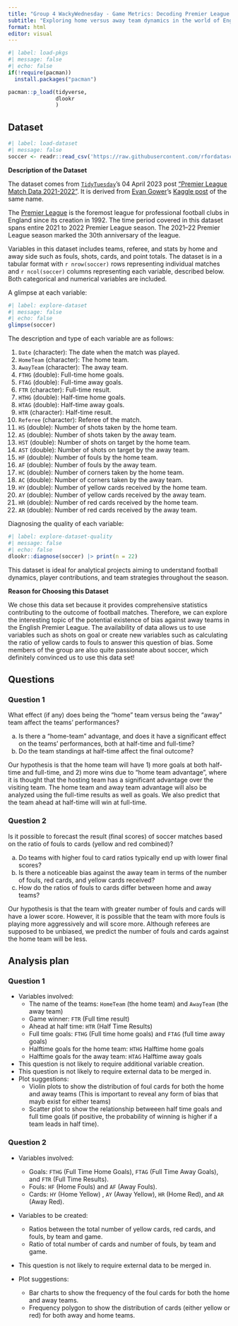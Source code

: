 ```yaml
---
title: "Group 4 WackyWednesday - Game Metrics: Decoding Premier League Outcomes Through Visual Analysis and Data Exploration"
subtitle: "Exploring home versus away team dynamics in the world of English football"
format: html
editor: visual
---
```


```r
#| label: load-pkgs
#| message: false
#| echo: false
if(!require(pacman))
  install.packages("pacman")

pacman::p_load(tidyverse,
               dlookr
               )
```

## Dataset

```r
#| label: load-dataset
#| message: false
soccer <- readr::read_csv('https://raw.githubusercontent.com/rfordatascience/tidytuesday/master/data/2023/2023-04-04/soccer21-22.csv')
```

**Description of the Dataset**

The dataset comes from [`TidyTuesday`](https://github.com/rfordatascience/tidytuesday)'s 04 April 2023 post ["Premier League Match Data 2021-2022"](https://github.com/rfordatascience/tidytuesday/tree/master/data/2023/2023-04-04). It is derived from [Evan Gower](https://github.com/evangower)'s [Kaggle post](https://www.kaggle.com/datasets/evangower/premier-league-match-data) of the same name.

The [Premier League](https://www.premierleague.com/) is the foremost league for professional football clubs in England since its creation in 1992. The time period covered in this dataset spans entire 2021 to 2022 Premier League season. The 2021–22 Premier League season marked the 30th anniversary of the league.

Variables in this dataset includes teams, referee, and stats by home and away side such as fouls, shots, cards, and point totals. The dataset is in a tabular format with `r nrow(soccer)` rows representing individual matches and `r ncol(soccer)` columns representing each variable, described below. Both categorical and numerical variables are included.

A glimpse at each variable:

```r
#| label: explore-dataset
#| message: false
#| echo: false
glimpse(soccer)
```

The description and type of each variable are as follows:

1.  `Date` (character): The date when the match was played.
2.  `HomeTeam` (character): The home team.
3.  `AwayTeam` (character): The away team.
4.  `FTHG` (double): Full-time home goals.
5.  `FTAG` (double): Full-time away goals.
6.  `FTR` (character): Full-time result.
7.  `HTHG` (double): Half-time home goals.
8.  `HTAG` (double): Half-time away goals.
9.  `HTR` (character): Half-time result.
10. `Referee` (character): Referee of the match.
11. `HS` (double): Number of shots taken by the home team.
12. `AS` (double): Number of shots taken by the away team.
13. `HST` (double): Number of shots on target by the home team.
14. `AST` (double): Number of shots on target by the away team.
15. `HF` (double): Number of fouls by the home team.
16. `AF` (double): Number of fouls by the away team.
17. `HC` (double): Number of corners taken by the home team.
18. `AC` (double): Number of corners taken by the away team.
19. `HY` (double): Number of yellow cards received by the home team.
20. `AY` (double): Number of yellow cards received by the away team.
21. `HR` (double): Number of red cards received by the home team.
22. `AR` (double): Number of red cards received by the away team.

Diagnosing the quality of each variable:

```r
#| label: explore-dataset-quality
#| message: false
#| echo: false
dlookr::diagnose(soccer) |> print(n = 22)
```

This dataset is ideal for analytical projects aiming to understand football dynamics, player contributions, and team strategies throughout the season.

**Reason for Choosing this Dataset**

We chose this data set because it provides comprehensive statistics contributing to the outcome of football matches. Therefore, we can explore the interesting topic of the potential existence of bias against away teams in the English Premier League. The availability of data allows us to use variables such as shots on goal or create new variables such as calculating the ratio of yellow cards to fouls to answer this question of bias. Some members of the group are also quite passionate about soccer, which definitely convinced us to use this data set!

## Questions

### Question 1

What effect (if any) does being the "home" team versus being the "away" team affect the teams' performances?

a.  Is there a "home-team" advantage, and does it have a significant effect on the teams' performances, both at half-time and full-time?
b.  Do the team standings at half-time affect the final outcome?

Our hypothesis is that the home team will have 1) more goals at both half-time and full-time, and 2) more wins due to "home team advantage", where it is thought that the hosting team has a significant advantage over the visiting team. The home team and away team advantage will also be analyzed using the full-time results as well as goals. We also predict that the team ahead at half-time will win at full-time.

### Question 2

Is it possible to forecast the result (final scores) of soccer matches based on the ratio of fouls to cards (yellow and red combined)?

a.  Do teams with higher foul to card ratios typically end up with lower final scores?
b.  Is there a noticeable bias against the away team in terms of the number of fouls, red cards, and yellow cards received?
c.  How do the ratios of fouls to cards differ between home and away teams?

Our hypothesis is that the team with greater number of fouls and cards will have a lower score. However, it is possible that the team with more fouls is playing more aggressively and will score more. Although referees are supposed to be unbiased, we predict the number of fouls and cards against the home team will be less.

## Analysis plan

### Question 1

-   Variables involved:
    -   The name of the teams: `HomeTeam` (the home team) and `AwayTeam` (the away team)
    -   Game winner: `FTR` (Full time result)
    -   Ahead at half time: `HTR` (Half Time Results)
    -   Full time goals: `FTHG` (Full time home goals) and `FTAG` (full time away goals)
    -   Halftime goals for the home team: `HTHG` Halftime home goals
    -   Halftime goals for the away team: `HTAG` Halftime away goals
-   This question is not likely to require additional variable creation.
-   This question is not likely to require external data to be merged in.
- Plot suggestions:
    - Violin plots to show the distribution of foul cards for both the home and away teams (This is important to reveal any form of bias that mayb exist for either teams)
    - Scatter plot to show the relationship betweeen half time goals and full time goals (if positive, the probability of winning is higher if a team leads in half time).

### Question 2

-   Variables involved:

    -   Goals: `FTHG` (Full Time Home Goals), `FTAG` (Full Time Away Goals), and `FTR` (Full Time Results).
    -   Fouls: `HF` (Home Fouls) and `AF` (Away Fouls).
    -   Cards: `HY` (Home Yellow) , `AY` (Away Yellow), `HR` (Home Red), and `AR` (Away Red).

-   Variables to be created:

    -   Ratios between the total number of yellow cards, red cards, and fouls, by team and game.
    -   Ratio of total number of cards and number of fouls, by team and game.

-   This question is not likely to require external data to be merged in.

-   Plot suggestions:
    - Bar charts to show the frequency of the foul cards for both the home and away teams.
    - Frequency polygon to show the distribution of cards (either yellow or red) for both away and home teams.
    